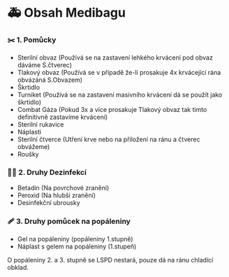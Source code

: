 
# 🚑 Obsah Medibagu

### ✂️ 1. Pomůcky

- Sterilní obvaz (Používá se na zastavení lehkého krvácení pod obvaz dáváme S.čtverec)
- Tlakový obvaz (Používá se v případě že-li prosakuje 4x krvácející rána obvázáná S.Obvazem)
- Škrtidlo
- Turniket (Používá se na zastavení masivního krvácení dá se použít jako škrtidlo)
- Combat Gáza (Pokud 3x a více prosakuje Tlakový obvaz tak timto definitivně zastavíme krvácení)
- Sterilní rukavice
- Náplasti
- Sterilní čtverce (Utření krve nebo na přiložení na ránu a čtverec obvážeme)
- Roušky

### 🧑‍⚕️ 2. Druhy Dezinfekcí

- Betadin (Na povrchové zranění)
- Peroxid (Na hlubší zranění)
- Desinfekční ubrousky

### 🩹 3. Druhy pomůcek na popáleniny 

- Gel na popáleniny (popáleniny 1.stupně)
- Náplast s gelem na popáleniny (1.stupeň)

<Callout type="info" emoji="ℹ️">
O popáleniny 2. a 3. stupně se LSPD nestará, pouze dá na ránu chladící obklad. 
</Callout>